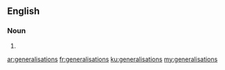 ==English==

===Noun===
{{head|en|plural}}

# {{plural of|generalisation|lang=en|nocat=1}}

[[ar:generalisations]]
[[fr:generalisations]]
[[ku:generalisations]]
[[my:generalisations]]